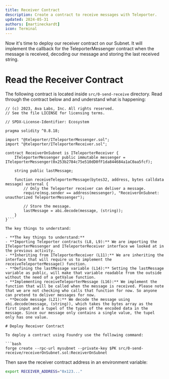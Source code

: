 ```yaml
---
title: Receiver Contract
description: Create a contract to receive messages with Teleporter.
updated: 2024-05-31
authors: [martineckardt]
icon: Terminal
---
```


Now it's time to deploy our receiver contract on our Subnet. It will implement the callback for the TeleporterMessenger contract when the message is received, decoding our message and storing the last received string. 

# Read the Receiver Contract
The following contract is located inside `src/0-send-receive` directory. Read through the contract below and and understand what is happening:

```solidity title="src/0-send-receive/receiverOnSubnet.sol"
// (c) 2023, Ava Labs, Inc. All rights reserved.
// See the file LICENSE for licensing terms.

// SPDX-License-Identifier: Ecosystem

pragma solidity ^0.8.18;

import "@teleporter/ITeleporterMessenger.sol";
import "@teleporter/ITeleporterReceiver.sol";

contract ReceiverOnSubnet is ITeleporterReceiver {
    ITeleporterMessenger public immutable messenger = ITeleporterMessenger(0x253b2784c75e510dD0fF1da844684a1aC0aa5fcf);

    string public lastMessage;

    function receiveTeleporterMessage(bytes32, address, bytes calldata message) external {
        // Only the Teleporter receiver can deliver a message.
        require(msg.sender == address(messenger), "ReceiverOnSubnet: unauthorized TeleporterMessenger");

        // Store the message.
        lastMessage = abi.decode(message, (string));
    }
}```

The key things to understand:

- **The key things to understand:**
- **Importing Teleporter contracts (L8, L9):** We are importing the ITeleporterMessenger and ITeleporterReceiver interface we looked at in the previous activity.
- **Inheriting from ITeleporterReceiver (L11):** We are inheriting the interface that will require us to implement the receiveTeleporterMessage() function.
- **Defining the lastMessage variable (L14):** Setting the lastMessage variable as public, will make that variable readable from the outside without the need of a getValue function.
- **Implementing receiveTeleporterMessage (L16):** We implement the function that will be called when the message is received. Please note that we are not checking who calls that function for now. So anyone can pretend to deliver messages for now.
- **Decode message (L21):** We decode the message using abi.decode(message, (string)), which takes the bytes array as the first input and a tupel of the types of the encoded data in the message. Since our message only contains a single value, the tupel only has one value.

# Deploy Receiver Contract

To deploy a contract using Foundry use the following command:

```bash
forge create --rpc-url mysubnet --private-key $PK src/0-send-receive/receiverOnSubnet.sol:ReceiverOnSubnet
```
Then save the receiver contract address in an environment variable:

```bash
export RECEIVER_ADDRESS="0x123..."
```